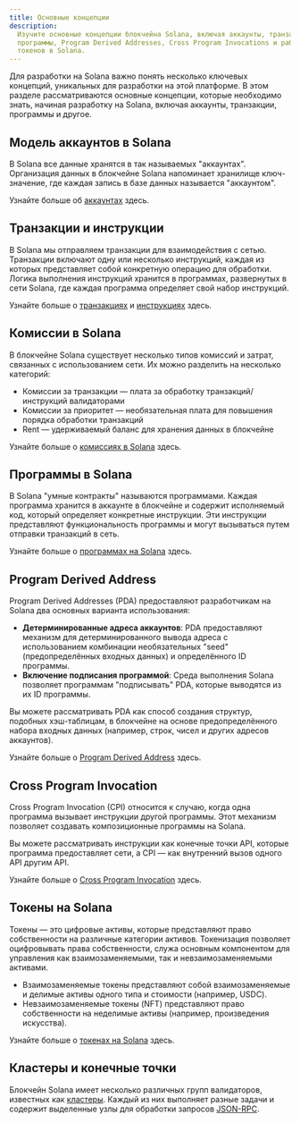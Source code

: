 ```yaml
---
title: Основные концепции
description:
  Изучите основные концепции блокчейна Solana, включая аккаунты, транзакции,
  программы, Program Derived Addresses, Cross Program Invocations и работу
  токенов в Solana.
---
```


Для разработки на Solana важно понять несколько ключевых концепций, уникальных
для разработки на этой платформе. В этом разделе рассматриваются основные
концепции, которые необходимо знать, начиная разработку на Solana, включая
аккаунты, транзакции, программы и другое.

## Модель аккаунтов в Solana

В Solana все данные хранятся в так называемых "аккаунтах". Организация данных в
блокчейне Solana напоминает хранилище ключ-значение, где каждая запись в базе
данных называется "аккаунтом".

Узнайте больше об [аккаунтах](/docs/core/accounts) здесь.

## Транзакции и инструкции

В Solana мы отправляем транзакции для взаимодействия с сетью. Транзакции
включают одну или несколько инструкций, каждая из которых представляет собой
конкретную операцию для обработки. Логика выполнения инструкций хранится в
программах, развернутых в сети Solana, где каждая программа определяет свой
набор инструкций.

Узнайте больше о [транзакциях](/docs/core/transactions) и
[инструкциях](/docs/core/transactions#instruction) здесь.

## Комиссии в Solana

В блокчейне Solana существует несколько типов комиссий и затрат, связанных с
использованием сети. Их можно разделить на несколько категорий:

- Комиссии за транзакции — плата за обработку транзакций/инструкций валидаторами
- Комиссии за приоритет — необязательная плата для повышения порядка обработки
  транзакций
- Rent — удерживаемый баланс для хранения данных в блокчейне

Узнайте больше о [комиссиях в Solana](/docs/core/fees) здесь.

## Программы в Solana

В Solana "умные контракты" называются программами. Каждая программа хранится в
аккаунте в блокчейне и содержит исполняемый код, который определяет конкретные
инструкции. Эти инструкции представляют функциональность программы и могут
вызываться путем отправки транзакций в сеть.

Узнайте больше о [программах на Solana](/docs/core/programs) здесь.

## Program Derived Address

Program Derived Addresses (PDA) предоставляют разработчикам на Solana два
основных варианта использования:

- **Детерминированные адреса аккаунтов**: PDA предоставляют механизм для
  детерминированного вывода адреса с использованием комбинации необязательных
  "seed" (предопределённых входных данных) и определённого ID программы.
- **Включение подписания программой**: Среда выполнения Solana позволяет
  программам "подписывать" PDA, которые выводятся из их ID программы.

Вы можете рассматривать PDA как способ создания структур, подобных хэш-таблицам,
в блокчейне на основе предопределённого набора входных данных (например, строк,
чисел и других адресов аккаунтов).

Узнайте больше о [Program Derived Address](/docs/core/pda) здесь.

## Cross Program Invocation

Cross Program Invocation (CPI) относится к случаю, когда одна программа вызывает
инструкции другой программы. Этот механизм позволяет создавать композиционные
программы на Solana.

Вы можете рассматривать инструкции как конечные точки API, которые программа
предоставляет сети, а CPI — как внутренний вызов одного API другим API.

Узнайте больше о [Cross Program Invocation](/docs/core/cpi) здесь.

## Токены на Solana

Токены — это цифровые активы, которые представляют право собственности на
различные категории активов. Токенизация позволяет оцифровывать права
собственности, служа основным компонентом для управления как взаимозаменяемыми,
так и невзаимозаменяемыми активами.

- Взаимозаменяемые токены представляют собой взаимозаменяемые и делимые активы
  одного типа и стоимости (например, USDC).
- Невзаимозаменяемые токены (NFT) представляют право собственности на неделимые
  активы (например, произведения искусства).

Узнайте больше о [токенах на Solana](/docs/core/tokens) здесь.

## Кластеры и конечные точки

Блокчейн Solana имеет несколько различных групп валидаторов, известных как
[кластеры](/docs/references/clusters). Каждый из них выполняет разные задачи и
содержит выделенные узлы для обработки запросов [JSON-RPC](/docs/rpc/).
